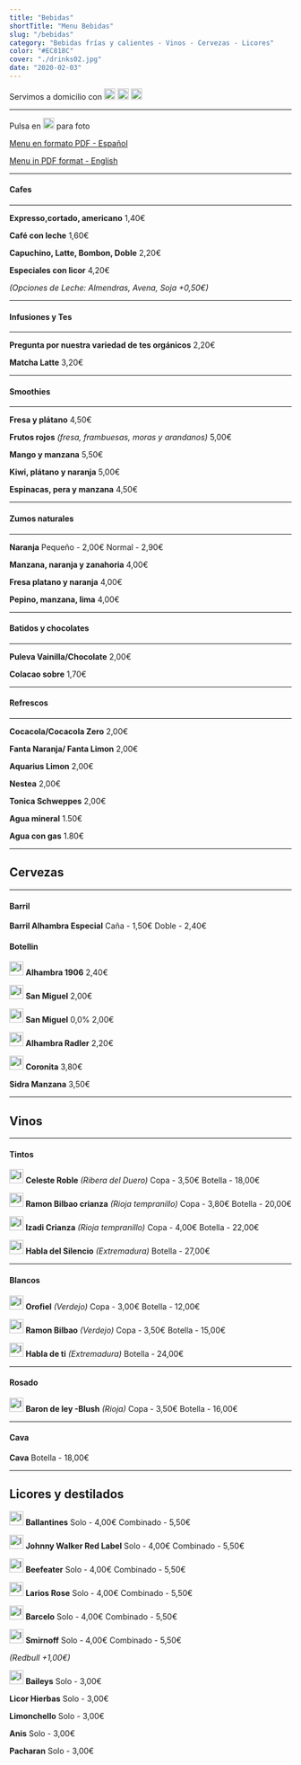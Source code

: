 ```yaml
---
title: "Bebidas"
shortTitle: "Menu Bebidas"
slug: "/bebidas"
category: "Bebidas frías y calientes - Vinos - Cervezas - Licores"
color: "#EC818C"
cover: "./drinks02.jpg"
date: "2020-02-03"
---
```



Servimos a domicilio con [<img src={glovo} alt="Image alt" height="20px" />](https://glovoapp.com/es/en/marbella/my-coffee-marbella-mba/) [<img src={uber} alt="Image alt" height="20px" />](https://www.ubereats.com/es/malaga/food-delivery/my-coffee-marbella/02QmE2jASxq9a_fZveS7eg/d3a8c8ec-3719-43b4-b454-23c20557f73f) [<img src={just} alt="Image alt" height="20px" />](https://www.just-eat.es/restaurants-my-coffe-marbella-marbella/menu?utm_source=google&utm_medium=organic&utm_campaign=orderaction) 

* * *

Pulsa en <img src={imageUrl} alt="Image alt" height="20px" /> para foto

[Menu en formato PDF - Español](https://drive.google.com/file/d/1eh_8RfBr9WHMKsahWTsvJ-XSTmHQD_J1/view?usp=sharing)  

[Menu in PDF format - English](https://drive.google.com/file/d/10H2Nydhw0nk8tM2Dm2r0V_0tmRsGN0dQ/view?usp=sharing) 

* * *

#### Cafes

* * *

**Expresso,cortado, americano**  1,40€

**Café con leche**  1,60€

**Capuchino, Latte, Bombon, Doble**  2,20€

**Especiales con licor** 4,20€

*(Opciones de Leche: Almendras, Avena, Soja +0,50€)*

* * *

#### Infusiones y Tes

* * *

**Pregunta por nuestra variedad de tes orgánicos** 2,20€

**Matcha Latte** 3,20€

* * *

#### Smoothies

* * *

**Fresa y plátano** 4,50€

**Frutos rojos** *(fresa, frambuesas, moras y arandanos)* 5,00€

**Mango y manzana** 5,50€

**Kiwi, plátano y naranja** 5,00€

**Espinacas, pera y manzana** 4,50€

* * *

#### Zumos naturales 

* * *

**Naranja**  Pequeño - 2,00€ Normal - 2,90€

**Manzana, naranja y zanahoria** 4,00€

**Fresa platano y naranja** 4,00€

**Pepino, manzana, lima** 4,00€

* * *

#### Batidos y chocolates

* * *

**Puleva Vainilla/Chocolate** 2,00€

**Colacao sobre** 1,70€

* * *

#### Refrescos

* * *

**Cocacola/Cocacola Zero** 2,00€

**Fanta Naranja/ Fanta Limon** 2,00€

**Aquarius Limon** 2,00€

**Nestea** 2,00€

**Tonica Schweppes** 2,00€

**Agua mineral** 1.50€

**Agua con gas** 1.80€

* * *

## Cervezas

* * *

#### Barril

**Barril Alhambra Especial**  Caña - 1,50€ Doble - 2,40€

#### Botellin

[<img src={imageUrl} alt="Image alt" height="25px" />](https://drive.google.com/file/d/1hRqhBjmbWAQFldJ_ll6Fi1Am_H7hStjm/view?usp=sharing) **Alhambra 1906**  2,40€

[<img src={imageUrl} alt="Image alt" height="25px" />](https://drive.google.com/file/d/1kewjRQ_EYOtXo7jz9nrCWllpE3HJ-7p_/view?usp=sharing) **San Miguel**  2,00€

[<img src={imageUrl} alt="Image alt" height="25px" />](https://drive.google.com/file/d/1ii6I4ZZ07EJEHCXof-Aapqe-49fDadRD/view?usp=sharing) **San Miguel**  0,0% 2,00€

[<img src={imageUrl} alt="Image alt" height="25px" />](https://drive.google.com/file/d/1m7IIcj4_EuaFNvS7GQ8AyIvibNx0Unbc/view?usp=sharing) **Alhambra Radler**  2,20€

[<img src={imageUrl} alt="Image alt" height="25px" />](https://drive.google.com/file/d/1RyIxsSMF4wNNdPSXZeN0YzVuCqKFYBI6/view?usp=sharing) **Coronita**  3,80€

**Sidra Manzana**  3,50€

* * *

## Vinos

* * *

#### Tintos

[<img src={imageUrl} alt="Image alt" height="25px" />](https://drive.google.com/file/d/1aoC5UbvnzmRgxQx6rQuk0_bk6puEYH0s/view?usp=sharing) **Celeste Roble**  *(Ribera del Duero)*         Copa - 3,50€ Botella - 18,00€

[<img src={imageUrl} alt="Image alt" height="25px" />](https://drive.google.com/file/d/1JVxnOgHreOGW8Y7Ze9_hA8ifp3PxENPg/view?usp=sharing)  **Ramon Bilbao crianza**  *(Rioja tempranillo)*        Copa - 3,80€ Botella - 20,00€

[<img src={imageUrl} alt="Image alt" height="25px" />](https://drive.google.com/file/d/19uxNhschxMcWoaHrwR2mKS4Mm66wYtc4/view?usp=sharing) **Izadi Crianza** *(Rioja tempranillo)*        Copa - 4,00€ Botella - 22,00€

[<img src={imageUrl} alt="Image alt" height="25px" />](https://drive.google.com/file/d/1FKrB8ZffGBh8qmJl3ENPmDkonxWsG3iq/view?usp=sharing) **Habla del Silencio** *(Extremadura)*     Botella - 27,00€

* * *

#### Blancos

[<img src={imageUrl} alt="Image alt" height="25px" />](https://drive.google.com/file/d/1FDotOwQd28axhksZRAjrCcfjaXxRHRRU/view?usp=sharing)  **Orofiel** *(Verdejo)*    Copa - 3,00€ Botella - 12,00€

[<img src={imageUrl} alt="Image alt" height="25px" />](https://drive.google.com/file/d/19P6k9M_TiZP_v2SkAif1F-O0gz_w7MjR/view?usp=sharing) **Ramon Bilbao**  *(Verdejo)*      Copa - 3,50€ Botella - 15,00€

[<img src={imageUrl} alt="Image alt" height="25px" />](https://drive.google.com/file/d/1Q41-zVWNX4K0oV8YekMGPkj00IPTcGKZ/view?usp=sharing) **Habla de ti**  *(Extremadura)*       Botella - 24,00€

* * *

#### Rosado

[<img src={imageUrl} alt="Image alt" height="25px" />](https://drive.google.com/file/d/14oskbl4SgOR9-WDZ8Ln5pl4AUwI7BKBZ/view?usp=sharing) **Baron de ley -Blush**  *(Rioja)*     Copa - 3,50€ Botella - 16,00€

* * *

#### Cava

**Cava**   Botella - 18,00€

* * *

## Licores y destilados

[<img src={imageUrl} alt="Image alt" height="25px" />](https://drive.google.com/file/d/1u_frdezqxlS0QzdGfVGErzqenBw5oTru/view?usp=sharing) **Ballantines** Solo - 4,00€ Combinado - 5,50€

[<img src={imageUrl} alt="Image alt" height="25px" />](https://drive.google.com/file/d/1NPJlzyJFHGX_AsEpNga0qCZjc1Hr662j/view?usp=sharing) **Johnny Walker Red Label** Solo - 4,00€ Combinado - 5,50€

[<img src={imageUrl} alt="Image alt" height="25px" />](https://drive.google.com/file/d/1pWR7MVL4rmbZzaMX_my2i1V1Ll9i3pWh/view?usp=sharing) **Beefeater** Solo - 4,00€ Combinado - 5,50€

[<img src={imageUrl} alt="Image alt" height="25px" />](https://drive.google.com/file/d/1E0JpBbJDWk-hpocQR3LvCYhOb8XRA__s/view?usp=sharing) **Larios Rose** Solo - 4,00€ Combinado - 5,50€

[<img src={imageUrl} alt="Image alt" height="25px" />](https://drive.google.com/file/d/1tb771giCVbS7hB-I-7lut74Xs8pLwX3J/view?usp=sharing) **Barcelo** Solo - 4,00€ Combinado - 5,50€

[<img src={imageUrl} alt="Image alt" height="25px" />](https://drive.google.com/file/d/13yjGuUT1z0Win0e2h-kSbudosFeIS66J/view?usp=sharing) **Smirnoff** Solo - 4,00€ Combinado - 5,50€

*(Redbull +1,00€)*

[<img src={imageUrl} alt="Image alt" height="25px" />](https://drive.google.com/file/d/1qZqrlF4Nd2KQ2fbn9gx8iRHTbxgN4hfc/view?usp=sharing) **Baileys**  Solo - 3,00€

**Licor Hierbas** Solo - 3,00€

**Limonchello** Solo - 3,00€

**Anis** Solo - 3,00€

**Pacharan** Solo - 3,00€
